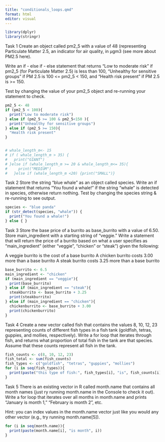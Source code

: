 ```yaml
---
title: "conditionals_loops.qmd"
format: html
editor: visual
---
```

```r
library(dplyr)
library(stringr)
```

Task 1
Create an object called pm2_5 with a value of 48 (representing Particulate Matter 2.5, an indicator for air quality, in μgm3
 (see more about PM2.5 here).

Write an if - else if - else statement that returns “Low to moderate risk” if pm2_5 (for Particulate Matter 2.5) is less than 100, “Unhealthy for sensitive groups” if PM 2.5 is 100 <= pm2_5 < 150, and “Health risk present” if PM 2.5 is >= 150.

Test by changing the value of your pm2_5 object and re-running your statement to check.

```r
pm2_5 <- 48 
if (pm2_5 < 100){
  print("Low to moderate risk")
} else if (pm2_5 >= 100 & pm2_5<150 ){
  print("Unhealthy for sensitive groups")
} else if (pm2_5 >= 150){
  "Health risk present"
}


# whale_length_m<- 15
# if ( whale_length_m > 35) {
#   print("GIANT")
# }else if (whale_length_m >= 20 & whale_length_m<= 35){
#     print("MEDIUM")
#   }else if (whale_length_m <20) {print("SMALL")}

```
Task 2
Store the string “blue whale” as an object called species. Write an if statement that returns “You found a whale!” if the string “whale” is detected in species, otherwise return nothing. Test by changing the species string & re-running to see output.
```r
species <- "blue panda"
if (str_detect(species, "whale")) {
  print("You found a whale!")
} else { }
```

Task 3
Store the base price of a burrito as base_burrito with a value of 6.50. Store main_ingredient with a starting string of “veggie.” Write a statement that will return the price of a burrito based on what a user specifies as “main_ingredient” (either “veggie”, “chicken” or “steak”) given the following:

A veggie burrito is the cost of a base burrito
A chicken burrito costs 3.00 more than a base burrito
A steak burrito costs 3.25 more than a base burrito

```r
base_burrito <- 6.5 
main_ingredient <- "chicken"
if (main_ingredient == "veggie"){
  print(base_burrito)
} else if (main_ingredient == "steak"){
  steakburrito <- base_burrito + 3.25
  print(steakburrito)
} else if (main_ingredient == "chicken"){
  chickenburrito <- base_burrito + 3.00
  print(chickenburrito)
}


```


Task 4
Create a new vector called fish that contains the values 8, 10, 12, 23 representing counts of different fish types in a fish tank (goldfish, tetras, guppies, and mollies, respectively). Write a for loop that iterates through fish, and returns what proportion of total fish in the tank are that species. Assume that these counts represent all fish in the tank.

```r
fish_counts <- c(8, 10, 12, 23)
fish_total <- sum(fish_counts)
fish_types <- c("goldfish", "tetras", "guppies", "mollies")
for (i in seq(fish_types)){
  print(paste("this type of fish:", fish_types[i], "is", fish_counts[i]/fish_total*100 , "percent of the tank"  ))
}

```
Task 5
There is an existing vector in R called month.name that contains all month names (just ry running month.name in the Console to check it out). Write a for loop that iterates over all months in month.name and prints “January is month 1,” “February is month 2”, etc.

Hint: you can index values in the month.name vector just like you would any other vector (e.g., try running month.name[5]).
```r
for (i in seq(month.name)){
  print(paste(month.name[i], "is month", i))
}
```











